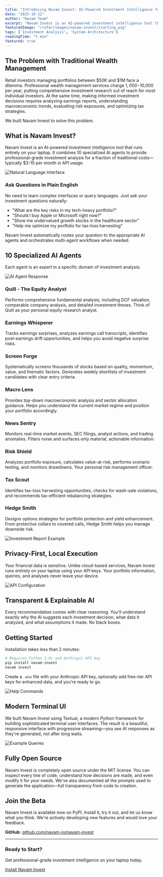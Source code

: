 ```yaml
---
title: "Introducing Navam Invest: AI-Powered Investment Intelligence for Everyone"
date: "2025-10-12"
author: "Navam Team"
excerpt: "Navam Invest is an AI-powered investment intelligence tool that runs entirely on your laptop, combining 10 specialized AI agents to provide professional-grade investment analysis."
featuredImage: "/refer/images/navam-invest/starting.png"
tags: ['Investment Analysis', 'System Architecture']
readingTime: "5 min"
featured: true
---
```


## The Problem with Traditional Wealth Management

Retail investors managing portfolios between $50K and $1M face a dilemma. Professional wealth management services charge $1,000-$10,000 per year, putting comprehensive investment research out of reach for most individual investors. At the same time, making informed investment decisions requires analyzing earnings reports, understanding macroeconomic trends, evaluating risk exposures, and optimizing tax strategies.

We built Navam Invest to solve this problem.

## What is Navam Invest?

Navam Invest is an AI-powered investment intelligence tool that runs entirely on your laptop. It combines 10 specialized AI agents to provide professional-grade investment analysis for a fraction of traditional costs—typically $3-15 per month in API usage.

![Natural Language Interface](/refer/images/navam-invest/natural-prompt.png)

### Ask Questions in Plain English

No need to learn complex interfaces or query languages. Just ask your investment questions naturally:

- "What are the key risks in my tech-heavy portfolio?"
- "Should I buy Apple or Microsoft right now?"
- "Show me undervalued growth stocks in the healthcare sector"
- "Help me optimize my portfolio for tax-loss harvesting"

Navam Invest automatically routes your question to the appropriate AI agents and orchestrates multi-agent workflows when needed.

## 10 Specialized AI Agents

Each agent is an expert in a specific domain of investment analysis:

![AI Agent Response](/refer/images/navam-invest/response.png)

### Quill - The Equity Analyst
Performs comprehensive fundamental analysis, including DCF valuation, comparable company analysis, and detailed investment theses. Think of Quill as your personal equity research analyst.

### Earnings Whisperer
Tracks earnings surprises, analyzes earnings call transcripts, identifies post-earnings drift opportunities, and helps you avoid negative surprise risks.

### Screen Forge
Systematically screens thousands of stocks based on quality, momentum, value, and thematic factors. Generates weekly shortlists of investment candidates with clear entry criteria.

### Macro Lens
Provides top-down macroeconomic analysis and sector allocation guidance. Helps you understand the current market regime and position your portfolio accordingly.

### News Sentry
Monitors real-time market events, SEC filings, analyst actions, and trading anomalies. Filters noise and surfaces only material, actionable information.

### Risk Shield
Analyzes portfolio exposure, calculates value-at-risk, performs scenario testing, and monitors drawdowns. Your personal risk management officer.

### Tax Scout
Identifies tax-loss harvesting opportunities, checks for wash-sale violations, and recommends tax-efficient rebalancing strategies.

### Hedge Smith
Designs options strategies for portfolio protection and yield enhancement. From protective collars to covered calls, Hedge Smith helps you manage downside risk.

![Investment Report Example](/refer/images/navam-invest/report.png)

## Privacy-First, Local Execution

Your financial data is sensitive. Unlike cloud-based services, Navam Invest runs entirely on your laptop using your API keys. Your portfolio information, queries, and analyses never leave your device.

![API Configuration](/refer/images/navam-invest/api.png)

## Transparent & Explainable AI

Every recommendation comes with clear reasoning. You'll understand exactly why the AI suggests each investment decision, what data it analyzed, and what assumptions it made. No black boxes.

## Getting Started

Installation takes less than 2 minutes:

```bash
# Requires Python 3.9+ and Anthropic API key
pip install navam-invest
navam invest
```

Create a `.env` file with your Anthropic API key, optionally add free-tier API keys for enhanced data, and you're ready to go.

![Help Commands](/refer/images/navam-invest/help.png)

## Modern Terminal UI

We built Navam Invest using Textual, a modern Python framework for building sophisticated terminal user interfaces. The result is a beautiful, responsive interface with progressive streaming—you see AI responses as they're generated, not after long waits.

![Example Queries](/refer/images/navam-invest/examples.png)

## Fully Open Source

Navam Invest is completely open source under the MIT license. You can inspect every line of code, understand how decisions are made, and even modify it for your needs. We've also documented all the prompts used to generate the application—full transparency from code to creation.

## Join the Beta

Navam Invest is available now on PyPI. Install it, try it out, and let us know what you think. We're actively developing new features and would love your feedback.

**GitHub:** [github.com/navam-io/navam-invest](https://github.com/navam-io/navam-invest)

---

### Ready to Start?

Get professional-grade investment intelligence on your laptop today.

[Install Navam Invest](/#get-started)
